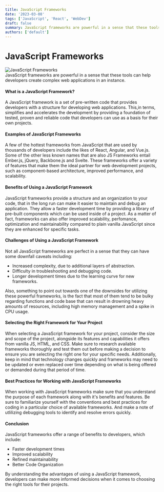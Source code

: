 ```yaml
---
title: JavaScript Frameworks
date: '2023-03-08'
tags: ['JavaScript', 'React', 'WebDev']
draft: false
summary: JavaScript frameworks are powerful in a sense that these tools can help developers create complex web applications in an instance.
authors: ['default']
---
```


# JavaScript Frameworks

<img
  src="https://firebasestorage.googleapis.com/v0/b/techblog-e0db2.appspot.com/o/1_PNlbgb05IwSxOhAz0aA2rg_wx02bt.png?alt=media&token=b4a0fd9d-9c36-4a88-8ad2-c2c1129a2937"
  alt="JavaScript Frameworks"
/>
<br />
JavaScript frameworks are powerful in a sense that these tools can help developers create complex
web applications in an instance.

#### What is a JavaScript Framework?

A JavaScript framework is a set of pre-written code that provides developers with a structure for developing web applications. This,in terms, simplifies and accelerates the development by providing a foundation of tested, proven and reliable code that developers can use as a basis for their own projects.

#### Examples of JavaScript Frameworks

A few of the hottest frameworks from JavaScript that are used by thousands of developers include the likes of React, Angular, and Vue.js. Some of the other less known names that are also JS Frameworks entail Ember.js, jQuery, Backbone.js and Svelte. These frameworks offer a variety of features that make them the ideal partner for web development projects, such as component-based architecture, improved performance, and scalability.

#### Benefits of Using a JavaScript Framework

JavaScript frameworks provide a structure and an organization to your code, that in the long run can make it easier to maintain and debug an application. They allow a faster development time by providing a library of pre-built components which can be used inside of a project. As a matter of fact, frameworks can also offer improved scalability, perfomance, optimization and maintainability compared to plain vanilla JavaScript since they are enhanced for specific tasks.

#### Challenges of Using a JavaScript Framework

Not all JavaScript frameworks are perfect in a sense that they can have some downfall caveats including:

<ul>
  <li>Increased complexity, due to additional layers of abstraction.</li>
  <li>Difficulty in troubleshooting and debugging code.</li>
  <li>Longer development times due to the learning curve for new frameworks.</li>
</ul>

Also, something to point out towards one of the downsides for utilizing these powerful frameworks, is the fact that most of them tend to be bulky regarding functions and code base that can result in drowning heavy amounts of resources, including high memory management and a spike in CPU usage.

#### Selecting the Right Framework for Your Project

When selecting a JavaScript framework for your project, consider the size and scope of the project, alongside its features and capabilities it offers from vanilla JS, HTML, and CSS. Make sure to research available frameworks thoroughly and test them out before making a decision to ensure you are selecting the right one for your specific needs. Additionally, keep in mind that technology changes quickly and frameworks may need to be updated or even replaced over time depending on what is being offered or demanded during that period of time.

#### Best Practices for Working with JavaScript Frameworks

When working with JavaScript frameworks make sure that you understand the purpose of each framework along with it's benefits and features. Be sure to familiarize yourself with the conventions and best practices for coding in a particular choice of available frameworks. And make a note of utlilizing debugging tools to identify and resolve errors quickly.

#### Conclusion

JavaScript frameworks offer a range of benefits to developers, which include:

<ul>
  <li>Faster development times</li>
  <li>Improved scalability</li>
  <li>Refined maintainability</li>
  <li>Better Code Organization</li>
</ul>

By understanding the advantages of using a JavaScript framework, developers can make more informed decisions when it comes to choosing the right tools for their projects.
